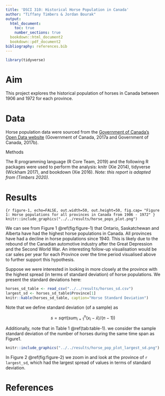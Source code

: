 ```yaml
---
title: 'DSCI 310: Historical Horse Population in Canada'
author: "Tiffany Timbers & Jordan Bourak"
output:
  html_document:
    toc: true
    number_sections: true
  bookdown::html_document2
  bookdown::pdf_document2
bibliography: references.bib  
---
```


```r
library(tidyverse)
```

# Aim

This project explores the historical population of horses in Canada between 1906 and 1972 for each province.

# Data

Horse population data were sourced from the [Government of Canada's Open Data website](http://open.canada.ca/en/open-data) (Government of Canada, 2017a and Government of Canada, 2017b).

Methods

The R programming language (R Core Team, 2019) and the following R packages were used to perform the analysis: knitr (Xie 2014), tidyverse (Wickham 2017), and bookdown (Xie 2016). *Note: this report is adapted from (Timbers 2020).*

# Results

```{r figure-1, echo=FALSE, out.width=50, out.height=50, fig.cap= "Figure 1: Horse populations for all provinces in Canada from 1906 - 1972"
} 
knitr::include_graphics("../../results/horse_pops_plot.png")
```



We can see from Figure 1 \@ref(fig:figure-1)  that Ontario, Saskatchewan and Alberta have had the highest horse populations in Canada. All provinces have had a decline in horse populations since 1940. This is likely due to the rebound of the Canadian automotive industry after the Great Depression and the Second World War. An interesting follow-up visualisation would be car sales per year for each Province over the time period visualised above to further support this hypothesis.

Suppose we were interested in looking in more closely at the province with the highest spread (in terms of standard deviation) of horse populations. We present the standard deviations here:

```r
horses_sd_table <- read_csv("../../results/horses_sd.csv")
largest_sd <- horses_sd_table$Province[1]
knitr::kable(horses_sd_table, caption="Horse Standard Deviation")
```

Note that we define standard deviation (of a sample) as

$$s = sqrt( sum_{i = 1}^n(x_i - \bar{x}) / (n-1))$$

Additionally, note that in Table 1 \@ref(tab:table-1). we consider the sample standard deviation of the number of horses during the same time span as Figure1.

```r
knitr::include_graphics("../../results/horse_pop_plot_largest_sd.png")
```



In Figure 2 \@ref(fig:figure-2) we zoom in and look at the province of `r  largest_sd`, which had the largest spread of values in terms of standard deviation.

# References



<div id="refs"></div>
